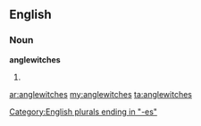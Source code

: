 ==English==

===Noun===
'''anglewitches'''

# {{obsolete}} {{plural of|[[anglewitch]]}}

[[Category:English plurals ending in "-es"]]

[[ar:anglewitches]]
[[my:anglewitches]]
[[ta:anglewitches]]